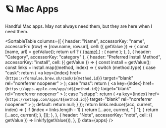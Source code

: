 
# 🪐 Mac Apps

Handful Mac apps. May not always need them, but they are here when I need them.

<SortableTable
  columns={[
    {
      header: "Name",
      accessorKey: "name",
      accessorFn: (row) => [row.name, row.url],
      cell: ({ getValue }) => {
        const [name, url] = getValue();
        return url ? (
          <a href={url} target="blank" rel="noreferrer noopener">
            {name}
          </a>
        ) : (
          name
        );
      },
    },
    { header: "Category", accessorKey: "category" },
    {
      header: "Preferred Install Method",
      accessorKey: "install",
      cell: ({ getValue }) => {
        const install = getValue();
        const links = install.map((method, index) => {
          switch (method.type) {
            case "cask":
              return (
                <a
                  key={index}
                  href={`https://formulae.brew.sh/cask/${method.id}`}
                  target="blank"
                  rel="noreferrer noopener"
                >
                  <Icon icon="logos:homebrew" inline={true} />
                </a>
              );
            case "mas":
              return (
                <a
                  key={index}
                  href={`https://apps.apple.com/app/id${method.id}`}
                  target="blank"
                  rel="noreferrer noopener"
                >
                  <Icon icon="logos:apple-app-store" inline={true} />
                </a>
              );
            case "setapp":
              return (
                <a
                  key={index}
                  href={`https://setapp.com/apps/${method.id}`}
                  target="blank"
                  rel="noreferrer noopener"
                >
                  <Icon icon="simple-icons:setapp" inline={true} />
                </a>
              );
            default:
              return null;
          }
        });
        return links.reduce((acc, current, index) => {
          if (index < links.length - 1) {
            return [...acc, current, " | "];
          }
          return [...acc, current];
        }, []);
      },
    },
    {
      header: "Note",
      accessorKey: "note",
      cell: ({ getValue }) => linkify(getValue()),
    },
  ]}
  data={apps}
/>
